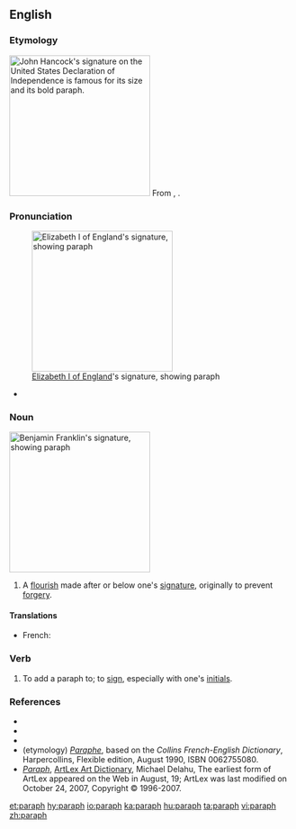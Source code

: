 ==English==
{{wikipedia}}
===Etymology===
[[Image:JohnHancockSignature.jpg|thumb|right|250px|[[w:John Hancock|John Hancock]]'s signature on the [[w:United States Declaration of Independence|United States Declaration of Independence]] is famous for its size and its bold paraph.]]
From {{etyl|frm|en}} {{term|paraphe|lang=frm}}, {{term|paraffe}}.

===Pronunciation===
[[Image:Autograph of Elizabeth I of England (from Nordisk familjebok).png|right|thumb|250px|[[w:Elizabeth I of England|Elizabeth I of England]]'s signature, showing paraph]]
*{{a|UK}} {{IPA|/ˈpaɹəf/}}

===Noun===
[[Image:Autograph of Benjamin Franklin (from Nordisk familjebok).png|right|thumb|250px|[[w:Benjamin Franklin|Benjamin Franklin]]'s signature, showing paraph]]
{{en-noun}}

# {{context|chiefly|historical|lang=en}} A [[flourish]] made after or below one's [[signature]], originally to prevent [[forgery]].

====Translations====
{{trans-top|flourish after signature}}
* French: {{t+|fr|paraphe|m}}
{{trans-mid}}
{{trans-bottom}}

===Verb===
{{en-verb}}

# {{context|transitive|lang=en}} To add a paraph to; to [[sign]], especially with one's [[initial]]s.

===References===
* {{R:Dictionary.com}}
* {{R:American Heritage 2006}}
* {{R:WordNet 2006}}
* (etymology) [http://dictionary.reverso.net/french-english/paraphe ''Paraphe''], based on the ''Collins French-English Dictionary'', Harpercollins, Flexible edition, August 1990, ISBN 0062755080.
* [http://artlex.com/ArtLex/P.html#anchor5714739/ ''Paraph''], [http://artlex.com/ ArtLex Art Dictionary],  Michael Delahu, The earliest form of ArtLex appeared on the Web in August, 19; ArtLex was last modified on October 24, 2007, Copyright © 1996-2007.

[[et:paraph]]
[[hy:paraph]]
[[io:paraph]]
[[ka:paraph]]
[[hu:paraph]]
[[ta:paraph]]
[[vi:paraph]]
[[zh:paraph]]